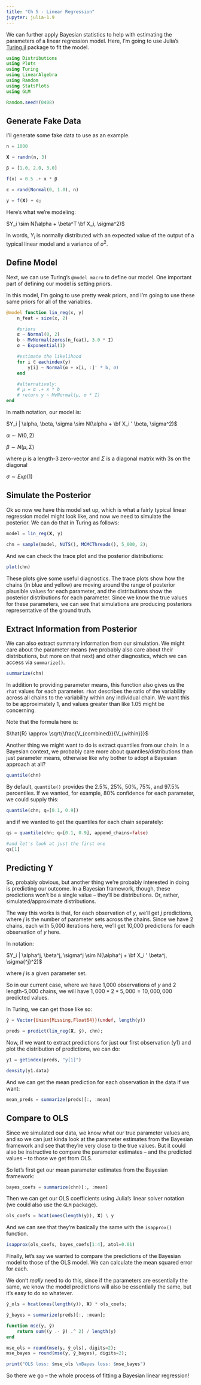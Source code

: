 ```yaml
---
title: "Ch 5 - Linear Regression"
jupyter: julia-1.9
---
```


We can further apply Bayesian statistics to help with estimating the parameters of a linear regression model. Here, I'm going to use Julia's [Turing.jl](https://turinglang.org/) package to fit the model.

```julia
using Distributions
using Plots
using Turing
using LinearAlgebra
using Random
using StatsPlots
using GLM

Random.seed!(0408)
```

## Generate Fake Data

I'll generate some fake data to use as an example.

```julia

n = 1000

𝐗 = randn(n, 3)

β = [1.0, 2.0, 3.0]

f(x) = 0.5 .+ x * β

ϵ = rand(Normal(0, 1.0), n)

y = f(𝐗) + ϵ;
```


Here's what we're modeling:

$Y_i \sim N(\alpha + \beta^T \bf X_i, \sigma^2)$

In words, $Y_i$ is normally distributed with an expected value of the output of a typical linear model and a variance of $\sigma^2$.

## Define Model

Next, we can use Turing's `@model macro` to define our model. One important part of defining our model is setting priors.

In this model, I'm going to use pretty weak priors, and I'm going to use these same priors for all of the variables.

```julia
@model function lin_reg(x, y)
    n_feat = size(x, 2)

    #priors
    α ~ Normal(0, 2)
    b ~ MvNormal(zeros(n_feat), 3.0 * I)
    σ ~ Exponential(1)

    #estimate the likelihood
    for i ∈ eachindex(y)
        y[i] ~ Normal(α + x[i, :]' * b, σ)
    end

    #alternatively:
    # μ = α .+ x * b
    # return y ~ MvNormal(μ, σ * I)
end
```

In math notation, our model is:

$Y_i | \alpha, \beta, \sigma \sim N(\alpha + \bf X_i ' \beta, \sigma^2)$

$\alpha \sim N(0, 2)$

$\beta \sim N(\mu, \Sigma)$

where $\mu$ is a length-3 zero-vector and $\Sigma$ is a diagonal matrix with 3s on the diagonal

$\sigma \sim Exp(1)$

## Simulate the Posterior

Ok so now we have this model set up, which is what a fairly typical linear regression model might look like, and now we need to simulate the posterior. We can do that in Turing as follows: 

```julia
model = lin_reg(𝐗, y)

chn = sample(model, NUTS(), MCMCThreads(), 5_000, 2);
```

And we can check the trace plot and the posterior distributions:

```julia
plot(chn)
```

These plots give some useful diagnostics. The trace plots show how the chains (in blue and yellow) are moving around the range of posterior plausible values for each parameter, and the distributions show the posterior distributions for each parameter. Since we know the true values for these parameters, we can see that simulations are producing posteriors representative of the ground truth.

## Extract Information from Posterior

We can also extract summary information from our simulation. We might care about the parameter means (we probably also care about their distributions, but more on that next) and other diagnostics, which we can access via `summarize()`. 

```julia
summarize(chn)
```

In addition to providing parameter means, this function also gives us the `rhat` values for each parameter. `rhat` describes the ratio of the variability across all chains to the variability within any individual chain. We want this to be approximately 1, and values greater than like 1.05 might be concerning.

Note that the formula here is:

$\hat{R} \approx \sqrt{\frac{V_{combined}}{V_{within}}}$

Another thing we might want to do is extract quantiles from our chain. In a Bayesian context, we probably care more about quantiles/distributions than just parameter means, otherwise like why bother to adopt a Bayesian approach at all?

```julia
quantile(chn)
```

By default, `quantile()` provides the 2.5%, 25%, 50%, 75%, and 97.5% percentiles. If we wanted, for example, 80% confidence for each parameter, we could supply this:

```julia
quantile(chn; q=[0.1, 0.9])
```

and if we wanted to get the quantiles for each chain separately:

```julia
qs = quantile(chn; q=[0.1, 0.9], append_chains=false)

#and let's look at just the first one
qs[1]
```

## Predicting Y 

So, probably obvious, but another thing we're probably interested in doing is predicting our outcome. In a Bayesian framework, though, these predictions won't be a single value -- they'll be distributions. Or, rather, simulated/approximate distributions.

The way this works is that, for each observation of $y$, we'll get $j$ predictions, where $j$ is the number of parameter sets across the chains. Since we have 2 chains, each with 5,000 iterations here, we'll get 10,000 predictions for each observation of $y$ here.

In notation:

$Y_i | \alpha^j, \beta^j, \sigma^j \sim N(\alpha^j + \bf X_i ' \beta^j, \sigma{^j}^2)$

where $j$ is a given parameter set.

So in our current case, where we have 1,000 observations of $y$ and 2 length-5,000 chains, we will have $1,000*2*5,000 = 10,000,000$ predicted values.

In Turing, we can get those like so:

```julia
ŷ = Vector{Union{Missing,Float64}}(undef, length(y))

preds = predict(lin_reg(𝐗, ŷ), chn);

```

Now, if we want to extract predictions for just our first observation (y1) and plot the distribution of predictions, we can do:

```julia
y1 = getindex(preds, "y[1]")

density(y1.data)
```

And we can get the mean prediction for each observation in the data if we want:

```julia
mean_preds = summarize(preds)[:, :mean]
```

## Compare to OLS

Since we simulated our data, we know what our true parameter values are, and so we can just kinda look at the parameter estimates from the Bayesian framework and see that they're very close to the true values. But it could also be instructive to compare the parameter estimates -- and the predicted values -- to those we get from OLS.

So let's first get our mean parameter estimates from the Bayesian framework:

```julia
bayes_coefs = summarize(chn)[:, :mean]
```

Then we can get our OLS coefficients using Julia's linear solver notation (we could also use the `GLM` package).

```julia
ols_coefs = hcat(ones(length(y)), 𝐗) \ y
```

And we can see that they're basically the same with the `isapprox()` function.

```julia
isapprox(ols_coefs, bayes_coefs[1:4], atol=0.01)
```

Finally, let's say we wanted to compare the predictions of the Bayesian model to those of the OLS model. We can calculate the mean squared error for each.

We don't *really* need to do this, since if the parameters are essentially the same, we know the model predictions will also be essentially the same, but it's easy to do so whatever.

```julia
ŷ_ols = hcat(ones(length(y)), 𝐗) * ols_coefs;

ŷ_bayes = summarize(preds)[:, :mean];

function mse(y, ŷ)
    return sum((y .- ŷ) .^ 2) / length(y)
end
```

```julia
mse_ols = round(mse(y, ŷ_ols), digits=2);
mse_bayes = round(mse(y, ŷ_bayes), digits=2);

print("OLS loss: $mse_ols \nBayes loss: $mse_bayes")
```

So there we go -- the whole process of fitting a Bayesian linear regression!